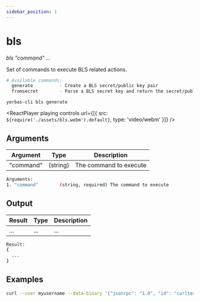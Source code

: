 ```yaml
---
sidebar_position: 1
---
```



# bls

_bls "command" ..._

Set of commands to execute BLS related actions.

```bash
# Available commands:
  generate          - Create a BLS secret/public key pair
  fromsecret        - Parse a BLS secret key and return the secret/public key pair

```

`yerbas-cli bls generate`

<ReactPlayer
  playing
  controls
  url={[{ src: `${require('./assets/bls.webm').default}`, type: 'video/webm' }]}
/>

## Arguments

| Argument  | Type     | Description            |
| --------- | -------- | ---------------------- |
| "command" | (string) | The command to execute |

```bash
Arguments:
1. "command"        (string, required) The command to execute
```

## Output

| Result | Type | Description |
| ------ | ---- | ----------- |
| ...    | ...  | ...         |

```bash
Result:
{
  ...
}
```

## Examples

```bash
curl --user myusername --data-binary '{"jsonrpc": "1.0", "id": "curltest", "method": "bls_generate", "params": []}' -H 'content-type: text/plain;' http://127.0.0.1:8370/
```
